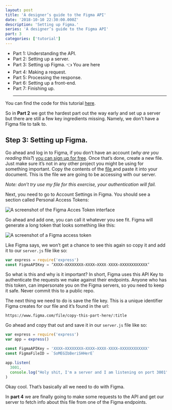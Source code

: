 ```yaml
---
layout: post
title: 'A designer’s guide to the Figma API'
date: '2018-10-10 22:30:00.000Z'
description: 'Setting up Figma.'
series: 'A designer’s guide to the Figma API'
part: 3
categories: ['tutorial']
---
```


- Part 1: <Link className="ext-link" href="/writing/2018-10-10-a-designer-s-guide-to-the-figma-api-1-7">Understanding the API.</Link>
- Part 2: <Link className="ext-link" href="/writing/2018-10-10-a-designer-s-guide-to-the-figma-api-2-7">Setting up a server.</Link>
- Part 3: <Link className="ext-link" href="/writing/2018-10-10-a-designer-s-guide-to-the-figma-api-3-7">Setting up Figma.</Link> 👈 You are here
- Part 4: <Link className="ext-link" href="/writing/2018-10-10-a-designer-s-guide-to-the-figma-api-4-7">Making a request. </Link>
- Part 5: <Link className="ext-link" href="/writing/2018-10-10-a-designer-s-guide-to-the-figma-api-5-7">Processing the response.</Link>
- Part 6: <Link className="ext-link" href="/writing/2018-10-10-a-designer-s-guide-to-the-figma-api-6-7">Setting up a front-end.</Link>
- Part 7: <Link className="ext-link" href="/writing/2018-10-10-a-designer-s-guide-to-the-figma-api-7-7">Finishing up. </Link>
  <hr />

You can find the code for this tutorial [here](https://github.com/danhollick/FigmaAPIThing).

So in **Part 2** we got the hardest part out the way early and set up a server but there are still a few key ingredients missing. Namely, we don’t have a Figma file to talk to.

##

##

## Step 3: Setting up Figma.

Go ahead and log in to Figma, if you don’t have an account (_why are you reading this?_) [you can sign up for free](https://www.figma.com/). Once that’s done, create a new file. Just make sure it’s not in any other project you might be using for something important. Copy the contents of the [file ](https://www.figma.com/file/VAyAHaZn1tHmjOFK79pbnMTj/FigmaApiThing?node-id=0%3A1) and paste it into your document. This is the file we are going to be accessing with our server.

_Note: don’t try use my file for this exercise, your authentication will fail._

Next, you need to go to Account Settings in Figma. You should see a section called Personal Access Tokens:

![A screenshot of the Figma Acces Token interface](/figma-api/part-3/access_token_ui.png)

Go ahead and add one, you can call it whatever you see fit. Figma will generate a long token that looks something like this:

![A screenshot of a Figma access token](/figma-api/part-3/access_token.png)

Like Figma says, we won’t get a chance to see this again so copy it and add it to our `server.js` file like so:

```javascript
var express = require('express')
const FigmaAPIKey = ‘XXXX–XXXXXXXX–XXXX–XXXX-XXXX–XXXXXXXXXXXX’
```

So what is this and why is it important? In short, Figma uses this API Key to authenticate the requests we make against their endpoints. Anyone who has this token, can impersonate you on the Figma servers, so you need to keep it safe. Never commit this to a public repo.

The next thing we need to do is save the file key. This is a unique identifier Figma creates for our file and it’s found in the url:

`https://www.figma.com/file/copy-this-part-here/:title`

Go ahead and copy that out and save it in our `server.js` file like so:

```javascript
var express = require('express')
var app = express()

const FigmaAPIKey = 'XXXX–XXXXXXXX–XXXX–XXXX-XXXX–XXXXXXXXXXXX'
const FigmaFileID = `SoMEGIbBeriSHHerE`

app.listen(
  3001,
  console.log("Holy shit, I'm a server and I am listening on port 3001")
)
```

Okay cool. That’s basically all we need to do with Figma.

In **part 4** we are finally going to make some requests to the API and get our server to fetch info about this file from one of the Figma endpoints.
